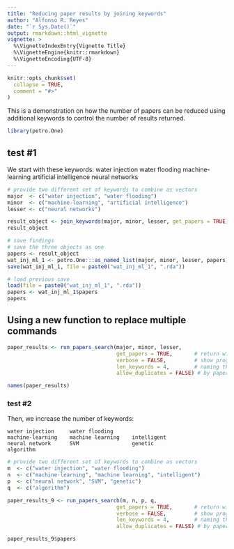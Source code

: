 ---
title: "Reducing paper results by joining keywords"
author: "Alfonso R. Reyes"
date: "`r Sys.Date()`"
output: rmarkdown::html_vignette
vignette: >
  %\VignetteIndexEntry{Vignette Title}
  %\VignetteEngine{knitr::rmarkdown}
  %\VignetteEncoding{UTF-8}
---

```{r setup, include = FALSE}
knitr::opts_chunk$set(
  collapse = TRUE,
  comment = "#>"
)
```

This is a demonstration on how the number of papers can be reduced using additional keywords to control the number of results returned.

```{r}
library(petro.One)
```


## test #1
We start with these keywords:
    water injection     water flooding
    machine-learning    artificial intelligence
    neural networks

```{r, 5-keywords}
# provide two different set of keywords to combine as vectors
major  <- c("water injection", "water flooding")
minor  <- c("machine-learning", "artificial intelligence")
lesser <- c("neural networks")

result_object <- join_keywords(major, minor, lesser, get_papers = TRUE)
result_object
```


```{r}
# save findings
# save the three objects as one
papers <- result_object
wat_inj_ml_1 <- petro.One:::as_named_list(major, minor, lesser, papers)
save(wat_inj_ml_1, file = paste0("wat_inj_ml_1", ".rda"))

# load previous save
load(file = paste0("wat_inj_ml_1", ".rda"))
papers <- wat_inj_ml_1$papers
papers
```

## Using a new function to replace multiple commands

```{r}
paper_results <- run_papers_search(major, minor, lesser,
                                   get_papers = TRUE,       # return with papers
                                   verbose = FALSE,         # show progress
                                   len_keywords = 4,        # naming the data file
                                   allow_duplicates = FALSE) # by paper title and id
```

```{r}
names(paper_results)
```



### test #2
Then, we increase the number of keywords:

    water injection     water flooding
    machine-learning    machine learning    intelligent
    neural network      SVM                 genetic
    algorithm

```{r}
# provide two different set of keywords to combine as vectors
m  <- c("water injection", "water flooding")
n  <- c("machine-learning", "machine learning", "intelligent")
p  <- c("neural network", "SVM", "genetic")
q  <- c("algorithm")

paper_results_9 <- run_papers_search(m, n, p, q,
                                   get_papers = TRUE,       # return with papers
                                   verbose = FALSE,         # show progress
                                   len_keywords = 4,        # naming the data file
                                   allow_duplicates = FALSE) # by paper title and id

paper_results_9$papers
```




